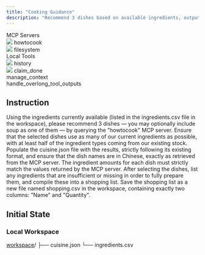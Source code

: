 ```yaml
---
title: "Cooking Guidance"
description: "Recommend 3 dishes based on available ingredients, output to cuisine.json, and generate a missing-ingredients shopping list in shopping.csv."
---
```


<Card>
<div className="tools-container">
<div className="mcp-servers-container">
<div className="mcp-servers-title">
MCP Servers
</div>
<div className="mcp-servers-grid">
<div className="mcp-server-item">
<img src="/icons/cook.png" style={{height: "20px", width: "20px", margin: 0, padding: 0, display: 'inline-block'}} />
<span className="mcp-server-name">howtocook</span>
</div>
<div className="mcp-server-item">
<img src="/icons/filesystem.png" style={{height: "20px", width: "20px", margin: 0, padding: 0, display: 'inline-block'}} />
<span className="mcp-server-name">filesystem</span>
</div>
</div>
</div>
<div className="local-tools-container">
<div className="mcp-servers-title">
Local Tools
</div>
<div className="local-tools-grid">
<div className="local-tool-item">
<img src="/icons/history.png" style={{height: "20px", width: "20px", margin: 0, padding: 0, display: 'inline-block'}} />
<span className="local-tool-name">history</span>
</div>
<div className="local-tool-item">
<img src="/icons/claim_done.png" style={{height: "20px", width: "20px", margin: 0, padding: 0, display: 'inline-block'}} />
<span className="local-tool-name">claim_done</span>
</div>
<div className="local-tool-item">
<Icon icon="bars-progress" size={20} color="#4286f6" />
<span className="local-tool-name">manage_context</span>
</div>
<div className="local-tool-item">
<Icon icon="filter-list" size={20} color="#4286f6" />
<span className="local-tool-name">handle_overlong_tool_outputs</span>
</div>
</div>
</div>
</div>
</Card>











## Instruction

Using the ingredients currently available (listed in the ingredients.csv file in the workspace), please recommend 3 dishes — you may optionally include soup as one of them — by querying the "howtocook" MCP server. Ensure that the selected dishes use as many of our current ingredients as possible, with at least half of the ingredient types coming from our existing stock. Populate the cuisine.json file with the results, strictly following its existing format, and ensure that the dish names are in Chinese, exactly as retrieved from the MCP server. The ingredient amounts for each dish must strictly match the values returned by the MCP server. After selecting the dishes, list any ingredients that are insufficient or missing in order to fully prepare them, and compile these into a shopping list. Save the shopping list as a new file named shopping.csv in the workspace, containing exactly two columns: "Name" and "Quantity".

## Initial State

### Local Workspace

<div className="file-tree">
<a href="https://github.com/hkust-nlp/mcpbench_dev/tree/release_v1/tasks/finalpool/cooking-guidance/initial_workspace">workspace</a>/
├── cuisine.json
└── ingredients.csv
</div>

 

